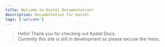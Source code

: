 ```yaml
---
title: Welcome to Kastel Documentation!
description: Documentation for Kastel
tags: ['welcome']
---
```



> Hello! Thank you for checking out Kastel Docs. <br/>
> Currently this site is still in development so please excuse the mess.
